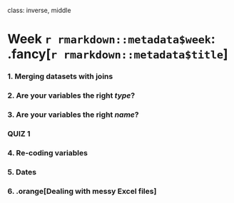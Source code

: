 
class: inverse, middle

# Week `r rmarkdown::metadata$week`: .fancy[`r rmarkdown::metadata$title`]

### 1. Merging datasets with joins
### 2. Are your variables the right _type_?
### 3. Are your variables the right _name_?

### QUIZ 1

### 4. Re-coding variables
### 5. Dates
### 6. .orange[Dealing with messy Excel files]
